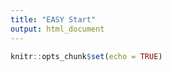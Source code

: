 ```yaml
---
title: "EASY Start"
output: html_document
---
```


```r
knitr::opts_chunk$set(echo = TRUE)
```

